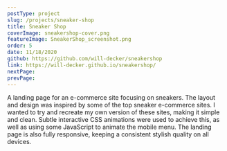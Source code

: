 ```yaml
---
postType: project
slug: /projects/sneaker-shop
title: Sneaker Shop
coverImage: sneakershop-cover.png
featureImage: SneakerShop_screenshot.png
order: 5
date: 11/18/2020
github: https://github.com/will-decker/sneakershop
link: https://will-decker.github.io/sneakershop/
nextPage:
prevPage:
---
```


A landing page for an e-commerce site focusing on sneakers. The layout and design was inspired by some of the top sneaker e-commerce sites. I wanted to try and recreate my own version of these sites, making it simple and clean. Subtle interactive CSS animations were used to achieve this, as well as using some JavaScript to animate the mobile menu. The landing page is also fully responsive, keeping a consistent stylish quality on all devices.
